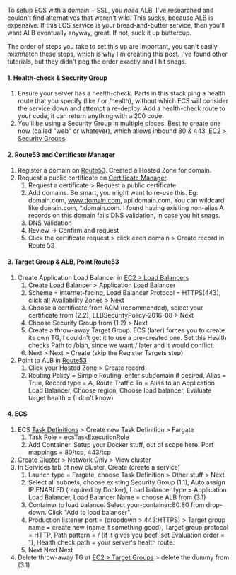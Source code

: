 

To setup ECS with a domain + SSL, you _need_ ALB. I've researched and couldn't find alternatives that weren't wild. This sucks, because ALB is expensive. If this ECS service is your bread-and-butter service, then you'll want ALB eventually anyway, great. If not, suck it up buttercup.

The order of steps you take to set this up are important, you can't easily mix/match these steps, which is why I'm creating this post. I've found other tutorials, but they didn't peg the order exactly and I hit snags.

#### 1. Health-check & Security Group
1. Ensure your server has a health-check. Parts in this stack ping a health route that you specify (like / or /health), without which ECS will consider the service down and attempt a re-deploy. Add a health-check route to your code, it can return anything with a 200 code.
1. You'll be using a Security Group in multiple places. Best to create one now (called "web" or whatever), which allows inbound 80 & 443. [EC2 > Security Groups](https://console.aws.amazon.com/ec2/v2/home#SecurityGroups)
  
#### 2. Route53 and Certificate Manager
1. Register a domain on [Route53](https://console.aws.amazon.com/route53). Created a Hosted Zone for domain.
1. Request a public certificate on [Certificate Manager](https://console.aws.amazon.com/acm). 
   1. Request a certificate > Request a public certificate
   1. Add domains. Be smart, you might want to re-use this. Eg: domain.com, www.domain.com, api.domain.com. You can wildcard like domain.com, *.domain.com. I found having existing non-alias A records on this domain fails DNS validation, in case you hit snags.
   1. DNS Validation
   1. Review -> Confirm and request
   1. Click the certificate request > click each domain > Create record in Route 53
   
#### 3. Target Group & ALB, Point Route53
1. Create Application Load Balancer in [EC2 > Load Balancers](https://console.aws.amazon.com/ec2/v2/home#LoadBalancers)
   1. Create Load Balancer > Application Load Balancer
   1. Scheme = internet-facing, Load Balancer Protocol = HTTPS(443), click all Availability Zones > Next
   1. Choose a certificate from ACM (recommended), select your certificate from (2.2), ELBSecurityPolicy-2016-08 > Next
   1. Choose Security Group from (1.2) > Next
   1. Create a throw-away Target Group. ECS (later) forces you to create its own TG, I couldn't get it to use a pre-created one. Set this Health checks Path to /blah, since we want / later and it would conflict.
   1. Next > Next > Create (skip the Register Targets step)
1. Point to ALB in [Route53](https://console.aws.amazon.com/route53)
   1. Click your Hosted Zone > Create record
   1. Routing Policy = Simple Routing, enter subdomain if desired, Alias = True, Record type = A, Route Traffic To = Alias to an Application Load Balancer, Choose region, Choose load balancer, Evaluate target health = (I don't know)
    
#### 4. ECS
1. ECS [Task Definitions](https://console.aws.amazon.com/ecs/home#/taskDefinitions) > Create new Task Definition > Fargate
   1. Task Role = ecsTaskExecutionRole
   1. Add Container. Setup your Docker stuff, out of scope here. Port mappings = 80/tcp, 443/tcp
1. [Create Cluster](https://console.aws.amazon.com/ecs) > Network Only > View cluster
1. In Services tab of new cluster, Create (create a service)
   1. Launch type = Fargate, choose Task Definition > Other stuff > Next
   1. Select all subnets, choose existing Security Group (1.1), Auto assign IP ENABLED (required by Docker), Load balancer type = Application Load Balancer, Load Balancer Name = choose ALB from (3.1)
   1. Container to load balance. Select your-container:80:80 from drop-down. Click "Add to load balancer". 
   1. Production listener port = (dropdown > 443:HTTPS) > Target group name = create new (name it something good), Target group protocol = HTTP, Path pattern = / (if it gives you beef, set Evaluation order = 1), Health check path = your server's health route.
   1. Next Next Next 
1. Delete throw-away TG at [EC2 > Target Groups](https://console.aws.amazon.com/ec2/v2/home#TargetGroups) > delete the dummy from (3.1)